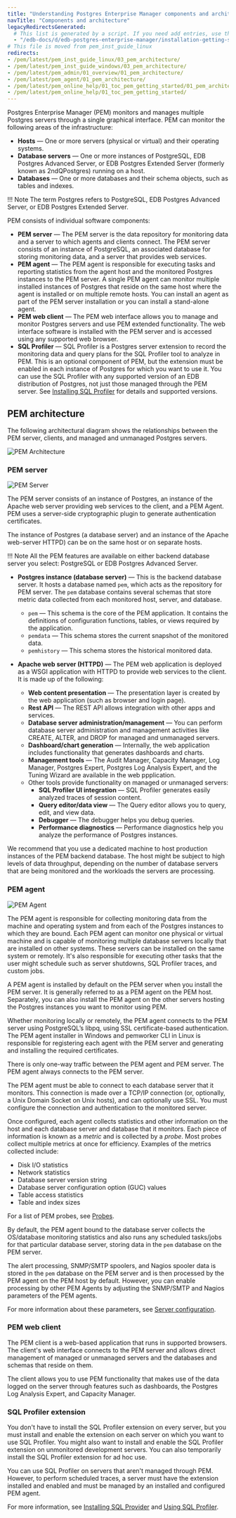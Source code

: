 ```yaml
---
title: "Understanding Postgres Enterprise Manager components and architecture"
navTitle: "Components and architecture"
legacyRedirectsGenerated:
  # This list is generated by a script. If you need add entries, use the `legacyRedirects` key.
  - "/edb-docs/d/edb-postgres-enterprise-manager/installation-getting-started/linux-installation-guide/8.0/pem_architecture.html"
# This file is moved from pem_inst_guide_linux
redirects:
- /pem/latest/pem_inst_guide_linux/03_pem_architecture/
- /pem/latest/pem_inst_guide_windows/03_pem_architecture/
- /pem/latest/pem_admin/01_overview/01_pem_architecture/
- /pem/latest/pem_agent/01_pem_architecture/
- /pem/latest/pem_online_help/01_toc_pem_getting_started/01_pem_architecture/
- /pem/latest/pem_online_help/01_toc_pem_getting_started/
---
```


Postgres Enterprise Manager (PEM) monitors and manages multiple Postgres servers through a single graphical interface. PEM can monitor the following areas of the infrastructure:

-   **Hosts** &mdash; One or more servers (physical or virtual) and their operating systems.
-   **Database servers** &mdash; One or more instances of PostgreSQL, EDB Postgres Advanced Server, or EDB Postgres Extended Server (formerly known as 2ndQPostgres) running on a host.
-   **Databases** &mdash; One or more databases and their schema objects, such as tables and indexes.

!!! Note
    The term Postgres refers to PostgreSQL, EDB Postgres Advanced Server, or EDB Postgres Extended Server.

PEM consists of individual software components:

-   **PEM server** &mdash; The PEM server is the data repository for monitoring data and a server to which agents and clients connect. The PEM server consists of an instance of PostgreSQL, an associated database for storing monitoring data, and a server that provides web services.
-   **PEM agent** &mdash; The PEM agent is responsible for executing tasks and reporting statistics from the agent host and the monitored Postgres instances to the PEM server. A single PEM agent can monitor multiple installed instances of Postgres that reside on the same host where the agent is installed or on multiple remote hosts. You can install an agent as part of the PEM server installation or you can install a stand-alone agent.
-   **PEM web client** &mdash; The PEM web interface allows you to manage and monitor Postgres servers and use PEM extended functionality. The web interface software is installed with the PEM server and is accessed using any supported web browser.
-   **SQL Profiler** &mdash; SQL Profiler is a Postgres server extension to record the monitoring data and query plans for the SQL Profiler tool to analyze in PEM. This is an optional component of PEM, but the extension must be enabled in each instance of Postgres for which you want to use it. You can use the SQL Profiler with any supported version of an EDB distribution of Postgres, not just those managed through the PEM server. See [Installing SQL Profiler](/pg_extensions/sqlprofiler/installing/) for details and supported versions.

## PEM architecture

The following architectural diagram shows the relationships between the PEM server, clients, and managed and unmanaged Postgres servers.

![PEM Architecture](images/pem_architecture.png)

### PEM server

![PEM Server](images/pem_server.png)

The PEM server consists of an instance of Postgres, an instance of the Apache web server providing web services to the client, and a PEM Agent. PEM uses a server-side cryptographic plugin to generate authentication certificates.

The instance of Postgres (a database server) and an instance of the Apache web-server  HTTPD) can be on the same host or on separate hosts.

!!! Note
    All the PEM features are available on either backend database server you select: PostgreSQL or EDB Postgres Advanced Server.

-   **Postgres instance (database server)** &mdash; This is the backend database server. It hosts a database named `pem`, which acts as the repository for PEM server. The `pem` database contains several schemas that store metric data collected from each monitored host, server, and database.

    -   `pem` &mdash; This schema is the core of the PEM application. It contains the definitions of configuration functions, tables, or views required by the application.
    -   `pemdata` &mdash; This schema stores the current snapshot of the monitored data.
    -   `pemhistory` &mdash; This schema stores the historical monitored data.
-   **Apache web server (HTTPD)** &mdash; The PEM web application is deployed as a WSGI application with HTTPD to provide web services to the client. It is made up of the following:
    -   **Web content presentation** &mdash; The presentation layer is created by the web application (such as browser and login page).
    -   **Rest API** &mdash; The REST API allows integration with other apps and services.
    -   **Database server administration/management** &mdash; You can perform database server administration and management activities like CREATE, ALTER, and DROP for managed and unmanaged servers.
    -   **Dashboard/chart generation** &mdash; Internally, the web application includes functionality that generates dashboards and charts.
    -   **Management tools** &mdash; The Audit Manager, Capacity Manager, Log Manager, Postgres Expert, Postgres Log Analysis Expert, and the Tuning Wizard are available in the web ppplication.
    -   Other tools provide functionality on managed or unmanaged servers:
        -   **SQL Profiler UI integration** &mdash; SQL Profiler generates easily analyzed traces of session content.
        -   **Query editor/data view** &mdash; The Query editor allows you to query, edit, and view data.
        -   **Debugger** &mdash; The debugger helps you debug queries.
        -   **Performance diagnostics** &mdash; Performance diagnostics help you analyze the performance of Postgres instances.

We recommend that you use a dedicated machine to host production instances of the PEM backend database. The host might be subject to high levels of data throughput, depending on the number of database servers that are being monitored and the workloads the servers are processing.

### PEM agent

![PEM Agent](images/pem_agent.png)

The PEM agent is responsible for collecting monitoring data from the machine and operating system and from each of the Postgres instances to which they are bound. Each PEM agent can monitor one physical or virtual machine and is capable of monitoring multiple database servers locally that are installed on other systems. These servers can be installed on the same system or remotely. It's also responsible for executing other tasks that the user might schedule such as server shutdowns, SQL Profiler traces, and custom jobs.

A PEM agent is installed by default on the PEM server when you install the PEM server. It is generally referred to as a PEM agent on the PEM host. Separately, you can also install the PEM agent on the other servers hosting the Postgres instances you want to monitor using PEM.

Whether monitoring locally or remotely, the PEM agent connects to the PEM server using PostgreSQL’s libpq, using SSL certificate-based authentication. The PEM agent installer in Windows and pemworker CLI in Linux is responsible for registering each agent with the PEM server and generating and installing the required certificates.

There is only one-way traffic between the PEM agent and PEM server. The PEM agent always connects to the PEM server.

The PEM agent must be able to connect to each database server that it monitors. This connection is made over a TCP/IP connection (or, optionally, a Unix Domain Socket on Unix hosts), and can optionally use SSL. You must configure the connection and authentication to the monitored server.

Once configured, each agent collects statistics and other information on the host and each database server and database that it monitors. Each piece of information is known as a *metric* and is collected by a *probe*. Most probes collect multiple metrics at once for efficiency. Examples of the metrics collected include:

-   Disk I/O statistics
-   Network statistics
-   Database server version string
-   Database server configuration option (GUC) values
-   Table access statistics
-   Table and index sizes

For a list of PEM probes, see [Probes](monitoring_performance/probes/).

By default, the PEM agent bound to the database server collects the OS/database monitoring statistics and also runs any scheduled tasks/jobs for that particular database server, storing data in the `pem` database on the PEM server.

The alert processing, SNMP/SMTP spoolers, and Nagios spooler data is stored in the `pem` database on the PEM server and is then processed by the PEM agent on the PEM host by default. However, you can enable processing by other PEM Agents by adjusting the SNMP/SMTP and Nagios parameters of the PEM agents.

For more information about these parameters, see [Server configuration](managing_pem_server/#server-configuration-parameters---reference).

### PEM web client

The PEM client is a web-based application that runs in supported browsers. The client's web interface connects to the PEM server and allows direct management of managed or unmanaged servers and the databases and schemas that reside on them.

The client allows you to use PEM functionality that makes use of the data logged on the server through features such as dashboards, the Postgres Log Analysis Expert, and Capacity Manager.

### SQL Profiler extension

You don't have to install the SQL Profiler extension on every server, but you must install and enable the extension on each server on which you want to use SQL Profiler. You might also want to install and enable the SQL Profiler extension on unmonitored development servers. You can also temporarily install the SQL Profiler extension for ad hoc use.

You can use SQL Profiler on servers that aren't managed through PEM. However, to perform scheduled traces, a server must have the extension installed and enabled and must be managed by an installed and configured PEM agent.

For more information, see [Installing SQL Provider](/pg_extensions/sqlprofiler/installing/) and [Using SQL Profiler](/pg_extensions/sqlprofiler/using/).
